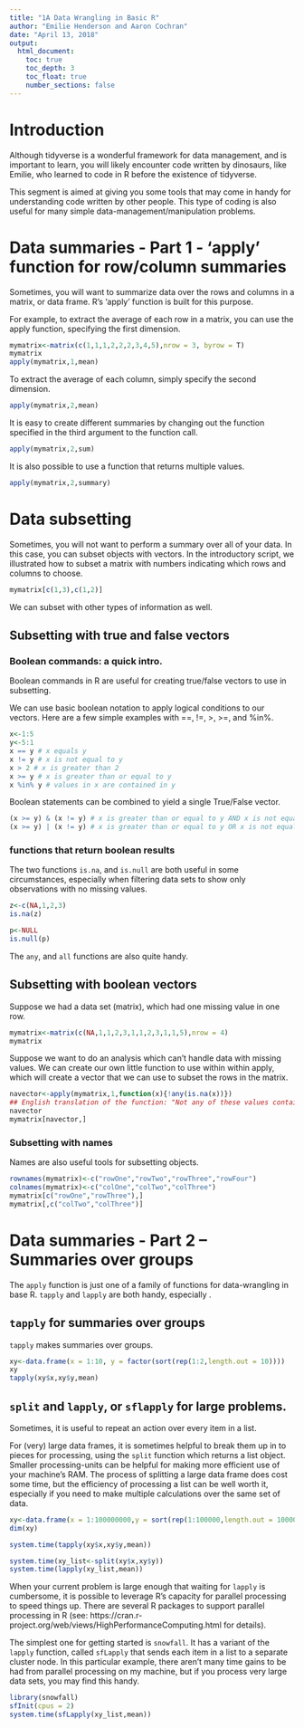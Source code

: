 ```yaml
---
title: "1A Data Wrangling in Basic R"
author: "Emilie Henderson and Aaron Cochran"
date: "April 13, 2018"
output: 
  html_document:
    toc: true
    toc_depth: 3
    toc_float: true
    number_sections: false
---
```

# Introduction 
Although tidyverse is a wonderful framework for data management, and is important to learn, you will likely encounter code written by dinosaurs, like Emilie, who learned to code in R before the existence of tidyverse.

This segment is aimed at giving you some tools that may come in handy for understanding code written by other people.  This type of coding is also useful for many simple data-management/manipulation problems.
  
# Data summaries - Part 1 - 'apply' function for row/column summaries

Sometimes, you will want to summarize data over the rows and columns in a matrix, or data frame.  R's 'apply' function is built for this purpose. 

For example, to extract the average of each row in a matrix, you can use the apply function, specifying the first dimension.

```r
mymatrix<-matrix(c(1,1,1,2,2,2,3,4,5),nrow = 3, byrow = T)
mymatrix
apply(mymatrix,1,mean)
```

To extract the average of each column, simply specify the second dimension.
```r
apply(mymatrix,2,mean)
```

It is easy to create different summaries by changing out the function specified in the third argument to the function call.

```r
apply(mymatrix,2,sum)
```

It is also possible to use a function that returns multiple values.
```r
apply(mymatrix,2,summary)
```

# Data subsetting
Sometimes, you will not want to perform a summary over all of your data.  In this case, you can subset objects with vectors.  In the introductory script, we illustrated how to subset a matrix with numbers indicating which rows and columns to choose.

```r
mymatrix[c(1,3),c(1,2)]
```

We can subset with other types of information as well.  

## Subsetting with true and false vectors

### Boolean commands: a quick intro.
Boolean commands in R are useful for creating true/false vectors to use in subsetting. 

We can use basic boolean notation to apply logical conditions to our vectors. Here are a few simple examples with ==, !=, >, >=, and %in%. 
```r
x<-1:5
y<-5:1
x == y # x equals y
x != y # x is not equal to y
x > 2 # x is greater than 2
x >= y # x is greater than or equal to y
x %in% y # values in x are contained in y
```

Boolean statements can be combined to yield a single True/False vector.
```r
(x >= y) & (x != y) # x is greater than or equal to y AND x is not equal to y
(x >= y) | (x != y) # x is greater than or equal to y OR x is not equal to y
```

### functions that return boolean results
The two functions `is.na`, and `is.null` are both useful in some circumstances, especially when filtering data sets to show only observations with no missing values.
```r
z<-c(NA,1,2,3)
is.na(z)
```

```r
p<-NULL
is.null(p)
```

The `any`, and `all` functions are also quite handy.

## Subsetting with boolean vectors
Suppose we had a data set (matrix), which had one missing value in one row.
```r
mymatrix<-matrix(c(NA,1,1,2,3,1,1,2,3,1,1,5),nrow = 4)
mymatrix

```


Suppose we want to do an analysis which can't handle data with missing values. We can create our own little function to use within within apply, which will create a vector that we can use to subset the rows in the matrix.

```r
navector<-apply(mymatrix,1,function(x){!any(is.na(x))})
## English translation of the function: "Not any of these values contain NA values"
navector
mymatrix[navector,]
```

### Subsetting with names
Names are also useful tools for subsetting objects. 
```r
rownames(mymatrix)<-c("rowOne","rowTwo","rowThree","rowFour")
colnames(mymatrix)<-c("colOne","colTwo","colThree")
mymatrix[c("rowOne","rowThree"),]
mymatrix[,c("colTwo","colThree")]
```
# Data summaries - Part 2 -- Summaries over groups
The `apply` function is just one of a family of functions for data-wrangling in base R. `tapply` and `lapply` are both handy, especially .

## `tapply` for summaries over groups
`tapply` makes summaries over groups. 

```r
xy<-data.frame(x = 1:10, y = factor(sort(rep(1:2,length.out = 10))))
xy
tapply(xy$x,xy$y,mean)
```

## `split` and `lapply`, or `sflapply` for large problems.
Sometimes, it is useful to repeat an action over every item in a list.  

For (very) large data frames, it is sometimes helpful to break them up in to pieces for processing, using the `split` function which returns a list object.  Smaller processing-units can be helpful for making more efficient use of your machine's RAM. The process of splitting a large data frame does cost some time, but the efficiency of processing a list can be well worth it, especially if you need to make multiple calculations over the same set of data. 

```r
xy<-data.frame(x = 1:100000000,y = sort(rep(1:100000,length.out = 100000000)))
dim(xy)

system.time(tapply(xy$x,xy$y,mean))

system.time(xy_list<-split(xy$x,xy$y))
system.time(lapply(xy_list,mean)) 
```

When your current problem is large enough that waiting for `lapply` is cumbersome, it is possible to leverage R's capacity for parallel processing to speed things up. There are several R packages to support parallel processing in R (see: https://cran.r-project.org/web/views/HighPerformanceComputing.html for details).

The simplest one for getting started is `snowfall`.  It has a variant of the `lapply` function, called `sfLapply` that sends each item in a list to a separate cluster node.  In this particular example, there aren't many time gains to be had from parallel processing on my machine, but if you process very large data sets, you may find this handy. 

```r
library(snowfall)
sfInit(cpus = 2)
system.time(sfLapply(xy_list,mean))

```
